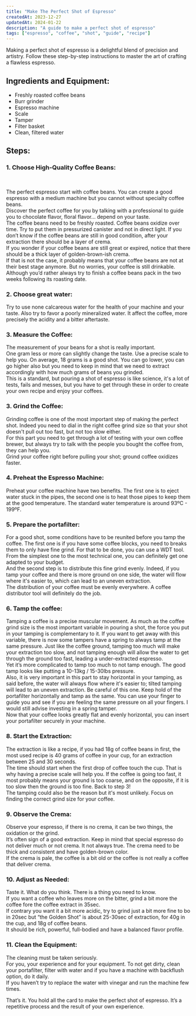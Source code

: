 ```yaml
---
title: "Make The Perfect Shot of Espresso"
createdAt: 2023-12-27
updatedAt: 2024-01-22
description: "A guide to make a perfect shot of espresso"
tags: ["espresso", "coffee", "shot", "guide", "recipe"]
---
```


Making a perfect shot of espresso is a delightful blend of precision and artistry. Follow these step-by-step instructions to master the art of crafting a flawless espresso.

## Ingredients and Equipment:

- Freshly roasted coffee beans
- Burr grinder
- Espresso machine
- Scale
- Tamper
- Filter basket
- Clean, filtered water

## Steps:

### 1. Choose High-Quality Coffee Beans:
<br/>

The perfect espresso start with coffee beans. You can create a good espresso with a medium machine but you cannot without specialty coffee beans.<br/>
Discover the perfect coffee for you by talking with a professional to guide you to chocolate flavor, floral flavor… depend on your taste. <br/> The coffee beans need to be freshly roasted. 
Coffee beans oxidize over time. Try to put them in pressurized canister and not in direct light. If you don’t know if the coffee beans are still in good condition,
after your extraction there should be a layer of crema. <br/> If you wonder if your coffee beans are still great or expired, notice that there should be a thick layer of golden-brown-ish crema.<br/>If that is not the case, it probably means that your coffee beans are not at their best stage anymore. But no worries, your coffee is still drinkable. Although you’d rather always try to finish a coffee beans pack in the two weeks following its roasting date. 

### 2. Choose great water:

Try to use none calcareous water for the health of your machine and your taste. Also try to favor a poorly mineralized water.
It affect the coffee, more precisely the acidity and a bitter aftertaste.

### 3. Measure the Coffee:

The measurement of your beans for a shot is really important.
<br/>One gram less or more can slightly change the taste. Use a precise scale to help you.
On average, 18 grams is a good shot. You can go lower, you can go higher also but you need to keep in mind that we need to extract accordingly with how much grams of beans you grinded.
<br/>This is a standard, but pouring a shot of espresso is like science, it's a lot of tests, fails and messes, but you have to get through these in order to create your own recipe and enjoy your coffees.

### 3. Grind the Coffee:

Grinding coffee is one of the most important step of making the perfect shot.
Indeed you need to dial in the right coffee grind size so that your shot doesn't pull out too fast, but not too slow either. 
<br/>For this part you need to get through a lot of testing with your own coffee brewer, but always try to talk with the people you bought the coffee from, they can help you.<br/>Grind your coffee right before pulling your shot; ground coffee oxidizes faster. 

### 4. Preheat the Espresso Machine:

Preheat your coffee machine have two benefits. The first one is to eject water stuck in the pipes, the second one is to heat those pipes to keep them at the good temperature. The standard water temperature is around 93ºC - 199ºF. 

### 5. Prepare the portafilter:

For a good shot, some conditions have to be reunited before you tamp the coffee. The first one is if you have some coffee blocks, you need to breaks them to only have fine grind. For that to be done, you can use a WDT tool. From the simplest one to the most technical one, you can definitely get one adapted to your budget.
<br/>And the second step is to distribute this fine grind evenly. Indeed, if you tamp your coffee and there is more ground on one side, the water will flow where it's easier to, which can lead to an uneven extraction.
<br/>The distribution of your coffee must be evenly everywhere. A coffee distributor tool will definitely do the job.

### 6. Tamp the coffee:

Tamping a coffee is a precise muscular movement. As much as the coffee grind size is the most important variable in pouring a shot, the force you put in your tamping is complementary to it. If you want to get away with this variable, there is now some tampers have a spring to always tamp at the same pressure. Just like the coffee ground, tamping too much will make your extraction too slow, and not tamping enough will allow the water to get through the ground too fast, leading a under-extracted espresso.
<br/>Yet it’s more complicated to tamp too much to not tamp enough. The good tamp looks like putting a 10-13kg / 15-30lbs pressure. <br/>Also, it is very important in this part to stay horizontal in your tamping, as said before, the water will always flow where it's easier to; tilted tamping will lead to an uneven extraction. Be careful of this one. 
Keep hold of the portafilter horizontally and tamp as the same. You can use your finger to guide you and see if you are feeling the same pressure on all your fingers. I would still advise investing in a spring tamper.
<br/>Now that your coffee looks greatly flat and evenly horizontal, you can insert your portafilter securely in your machine.

### 8. Start the Extraction:

The extraction is like a recipe, if you had 18g of coffee beans in first, the most used recipe is 40 grams of coffee in your cup, for an extraction between 25 and 30 seconds.
<br/>The time should start when the first drop of coffee touch the cup. That is why having a precise scale will help you.
If the coffee is going too fast, it most probably means your ground is too coarse, and on the opposite, if it is too slow then the ground is too fine. Back to step 3!
<br/> The tamping could also be the reason but it's most unlikely. Focus on finding the correct grind size for your coffee.

### 9. Observe the Crema:

Observe your espresso, if there is no crema, it can be two things, the oxidation or the grind.
<br/>It’s often sign of a good extraction. Keep in mind that special espresso do not deliver much or not crema.
It not always true. The crema need to be thick and consistent and have golden-brown color.
<br/>If the crema is pale, the coffee is a bit old or the coffee is not really a coffee that deliver crema.

### 10. Adjust as Needed:

Taste it. What do you think. There is a thing you need to know.
<br/>If you want a coffee who leaves more on the bitter, grind a bit more the coffee fore the coffee extract in 35sec.
<br/>If contrary you want it a bit more acidic, try to grind just a bit more fine to bo in 20sec but “the Golden Shot” is about 25-30sec of extraction, for 40g in the cup, and 18g of coffee beans.
<br/>It should be rich, powerful, full-bodied and have a balanced flavor profile.

### 11. Clean the Equipment:

The cleaning must be taken seriously.
<br/>For you, your experience and for your equipment. To not get dirty, clean your portafilter, filter with water and if you have a machine with backflush option, do it daily.
<br/>If you haven’t try to replace the water with vinegar and run the machine few times.

That’s it. You hold all the card to make the perfect shot of espresso. It’s a repetitive process and the result of your own experience.